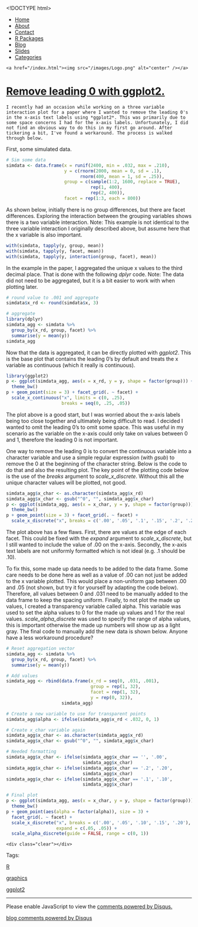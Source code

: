 <!DOCTYPE html>
<html>
  <head>
    <meta charset="utf-8">
    <title>Remove leading 0 with ggplot2.</title>
    <meta name="author" content="Brandon LeBeau" />
   <link rel="alternate" type="application/rss+xml" title="Educate-R" href="http://educate-r.org/feed.xml">
    <link rel="stylesheet" type="text/css" href="/stylesheets/newstyle.css">
    <link rel="stylesheet" href="/stylesheets/xcodeDkGrey.css">
    <script type='text/javascript' src="/stylesheets/highlight.pack.js"></script>
<script type="text/javascript">

    var _gaq = _gaq || [];
    _gaq.push(['_setAccount', 'UA-43425299-1']);
    _gaq.push(['_trackPageview']);

    (function() {
      var ga = document.createElement('script'); ga.type = 'text/javascript'; ga.async = true;
      ga.src = ('https:' == document.location.protocol ? 'https://ssl' : 'http://www') + '.google-analytics.com/ga.js';
      var s = document.getElementsByTagName('script')[0]; s.parentNode.insertBefore(ga, s);
    })();
 </script>

   </head>

  <body>
    <script>hljs.initHighlightingOnLoad();</script>

 <div id="navigation">
  <ul>
  <li><a href="/index.html">Home</a></li>
  <li><a href="/about.html">About</a></li>
  <li><a href="/contact.html">Contact</a></li>
  <li><a href="/projects.html">R Packages</a></li>
  <li><a href="/blog.html">Blog</a></li>
  <li><a href="/slides.html">Slides</a></li>
  <li><a href="/tags.html">Categories</a></li>
  </ul>
  </div>
  <div id="headerimg">
    <a href="/index.html"><img src="/images/Logo.png" alt="center" /></a>
  </div>
  <div class="content">
  <div class="blog">
   <!-- <h2>Remove leading 0 with ggplot2.</h2> -->
     <div class="full">
  <h1 class="entry-title">
    <a href="/Rmd/2015-03-23-removelead0.Rmd" title="Remove leading 0 with ggplot2." rel="bookmark">Remove leading 0 with ggplot2.</a>
  </h1>
  <div class="entry-content full-content">
    I recently had an occasion while working on a three variable interaction plot for a paper where I wanted to remove the leading 0's in the x-axis text labels using *ggplot2*. This was primarily due to some space concerns I had for the x-axis labels. Unfortunately, I did not find an obvious way to do this in my first go around. After tickering a bit, I've found a workaround. The process is walked through below.

First, some simulated data.
```r
# Sim some data
simdata <- data.frame(x = runif(2400, min = .032, max = .210),
                      y = c(rnorm(2000, mean = 0, sd = .1), 
                            rnorm(400, mean = 1, sd = .25)),
                      group = c(sample(1:2, 1600, replace = TRUE),
                                rep(1, 400), 
                                rep(2, 400)),
                      facet = rep(1:3, each = 800))
```

As shown below, initially there is no group differences, but there are facet differences. Exploring the interaction between the grouping variables shows there is a two variable interaction. Note: This example is not identical to the three variable interaction I originally described above, but assume here that the x variable is also important. 

```r
with(simdata, tapply(y, group, mean))
with(simdata, tapply(y, facet, mean))
with(simdata, tapply(y, interaction(group, facet), mean))
```

In the example in the paper, I aggregated the unique x values to the third decimal place. That is done with the following *dplyr* code. Note: The data did not need to be aggregated, but it is a bit easier to work with when plotting later.

```r
# round value to .001 and aggregate
simdata$x_rd <- round(simdata$x, 3)

# aggregate
library(dplyr)
simdata_agg <- simdata %>%
  group_by(x_rd, group, facet) %>%
  summarise(y = mean(y))
simdata_agg 
```

Now that the data is aggregated, it can be directly plotted with *ggplot2*. This is the base plot that contains the leading 0's by default and treats the x variable as continuous (which it really is continuous).

```r
library(ggplot2)
p <- ggplot(simdata_agg, aes(x = x_rd, y = y, shape = factor(group))) + 
  theme_bw()
p + geom_point(size = 3) + facet_grid(. ~ facet) + 
  scale_x_continuous("x", limits = c(0, .25), 
                     breaks = seq(0, .25, .05))
```
The plot above is a good start, but I was worried about the x-axis labels being too close together and ultimately being difficult to read. I decided I wanted to omit the leading 0's to omit some space. This was useful in my scenario as the variable on the x-axis could only take on values between 0 and 1, therefore the leading 0 is not important.

One way to remove the leading 0 is to convert the continuous variable into a character variable and use a simple regular expression (with *gsub*) to remove the 0 at the beginning of the character string. Below is the code to do that and also the resulting plot. The key point of the plotting code below is the use of the *breaks* argument to *scale_x_discrete*. Without this all the unique character values will be plotted, not good.

```r
simdata_agg$x_char <- as.character(simdata_agg$x_rd)
simdata_agg$x_char <- gsub("^0", "", simdata_agg$x_char)
p <- ggplot(simdata_agg, aes(x = x_char, y = y, shape = factor(group))) + 
  theme_bw()
p + geom_point(size = 3) + facet_grid(. ~ facet) + 
  scale_x_discrete("x", breaks = c('.00', '.05', '.1', '.15', '.2', '.25'))
```

The plot above has a few flaws. First, there are values at the edge of each facet. This could be fixed with the *expand* argument to *scale_x_discrete*, but I still wanted to include the value of .00 on the x-axis. Secondly, the x-axis text labels are not uniformly formatted which is not ideal (e.g. .1 should be .10).

To fix this, some made up data needs to be added to the data frame. Some care needs to be done here as well as a value of .00 can not just be added to the x variable plotted. This would place a non-uniform gap between .00 and .05 (not shown, but try it for yourself by adapting the code below). Therefore, all values between 0 and .031 need to be manually added to the data frame to keep the spacing uniform. Finally, to not plot the made up values, I created a transparency variable called alpha. This variable was used to set the alpha values to 0 for the made up values and 1 for the real values. *scale_alpha_discrete* was used to specify the range of alpha values, this is important otherwise the made up numbers will show up as a light gray. The final code to manually add the new data is shown below. Anyone have a less workaround procedure?

```r
# Reset aggregation vector
simdata_agg <- simdata %>%
  group_by(x_rd, group, facet) %>%
  summarise(y = mean(y))

# Add values
simdata_agg <- rbind(data.frame(x_rd = seq(0, .031, .001),
                                group = rep(1, 32),
                                facet = rep(1, 32),
                                y = rep(0, 32)),
                     simdata_agg)

# Create a new variable to use for transparent points
simdata_agg$alpha <- ifelse(simdata_agg$x_rd < .032, 0, 1)

# Create x_char variable again
simdata_agg$x_char <- as.character(simdata_agg$x_rd)
simdata_agg$x_char <- gsub("^0", "", simdata_agg$x_char)

# Needed formatting
simdata_agg$x_char <- ifelse(simdata_agg$x_char == '', '.00',
                             simdata_agg$x_char)
simdata_agg$x_char <- ifelse(simdata_agg$x_char == '.2', '.20',
                             simdata_agg$x_char)
simdata_agg$x_char <- ifelse(simdata_agg$x_char == '.1', '.10',
                             simdata_agg$x_char)

# Final plot
p <- ggplot(simdata_agg, aes(x = x_char, y = y, shape = factor(group))) + 
  theme_bw()
p + geom_point(aes(alpha = factor(alpha)), size = 3) + 
  facet_grid(. ~ facet) + 
  scale_x_discrete("x", breaks = c('.00', '.05', '.10', '.15', '.20'),
                   expand = c(.05, .05)) + 
  scale_alpha_discrete(guide = FALSE, range = c(0, 1))
```





    <div class="clear"></div>
  </div>
  <p class="alt-font tight">
    Tags:&nbsp;
    
    <a href="/tags.html#R-ref" >R</a>
    
    <a href="/tags.html#graphics-ref" >graphics</a>
    
    <a href="/tags.html#ggplot2-ref" >ggplot2</a>
    
  </p>
  <p class="by-line">
    <span class="date full-date">
      <abbr class="published" title=""></abbr>
    </span>
  </p>
  <div class="clear"></div>
</div>
<div class="rule">
  <hr/>
</div>

<div id="disqus_thread"></div>
<script type="text/javascript">
  var disqus_shortname = 'rjourney';

  var disqus_url = "http://lebebr01.github.com/Rmd/2015-03-23-removelead0.Rmd";

  (function() {
      var dsq = document.createElement('script'); dsq.type = 'text/javascript'; dsq.async = true;
      dsq.src = 'http://' + disqus_shortname + '.disqus.com/embed.js';
      (document.getElementsByTagName('head')[0] || document.getElementsByTagName('body')[0]).appendChild(dsq);
  })();
</script>
<noscript>Please enable JavaScript to view the <a href="http://disqus.com/?ref_noscript">comments powered by Disqus.</a></noscript>
<a href="http://disqus.com" class="dsq-brlink">blog comments powered by <span class="logo-disqus">Disqus</span></a>




  </div>
  </div>  
    </body>
</html>
